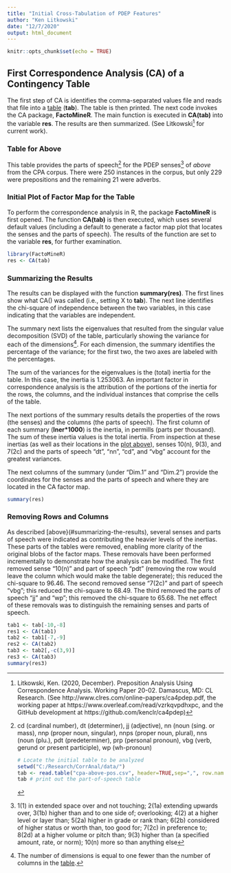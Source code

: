 ```yaml
---
title: "Initial Cross-Tabulation of PDEP Features"
author: "Ken Litkowski"
date: "12/7/2020"
output: html_document
---
```


```r
knitr::opts_chunk$set(echo = TRUE)
```

## First Correspondence Analysis (CA) of a Contingency Table

The first step of CA is identifies the comma-separated values file and reads that file into a [table](#table-for-above) (**tab**). The table is then printed. The next code invokes the CA package, **FactoMineR**. The main function is executed in **CA(tab)** into the variable **res**. The results are then summarized. (See Litkowski[^litk] for current work). 

[^litk]: Litkowski, Ken. (2020, December). Preposition Analysis Using Correspondence Analysis. Working Paper 20-02. Damascus, MD: CL Research. (See http://www.clres.com/online-papers/ca4pdep.pdf, the working paper at https://www.overleaf.com/read/vzrkqvpdhxpc, and the GitHub development at https://github.com/kenclr/ca4pdep)

### Table for Above
This table provides the parts of speech[^parts] for the PDEP senses[^senses] of _above_ from the CPA corpus. There were 250 instances in the corpus, but only 229 were prepositions and the remaining 21 were adverbs.

[^senses]: 1(1) in extended space over and not touching; 2(1a) extending upwards over, 3(1b) higher than and to one side of; overlooking; 4(2) at a higher level or layer than; 5(2a) higher in grade or rank than; 6(2b) considered of higher status or worth than, too good for; 7(2c) in preference to; 8(2d) at a higher volume or pitch than; 9(3) higher than (a specified amount, rate, or norm); 10(n) more so than anything else

[^parts]: cd (cardinal number), dt (determiner), jj (adjective), nn (noun (sing. or mass), nnp (proper noun, singular), nnps (proper noun, plural), nns (noun (plu.), pdt (predeterminer), prp (personal pronoun), vbg (verb, gerund or present participle), wp (wh-pronoun)
```r
# Locate the initial table to be analyzed
setwd("C:/Research/CorrAnal/data/")
tab <- read.table("cpa-above-pos.csv", header=TRUE,sep=",", row.names=1, check.names=TRUE)
tab # print out the part-of-speech table
```

### Initial Plot of Factor Map for the Table
To perform the correspondence analysis in R, the package **FactoMineR** is first opened. The function **CA(tab)** is then executed, which uses several default values (including a default to generate a factor map plot that locates the senses and the parts of speech). The results of the function are set to the variable **res**, for further examination.
```r
library(FactoMineR)
res <- CA(tab)
```

### Summarizing the Results
The results can be displayed with the function **summary(res)**. The first lines show what CA() was called (i.e., setting X to **tab**). The next line identifies the chi-square of independence between the two variables, in this case indicating that the variables are independent.

The summary next lists the eigenvalues that resulted from the singular value decomposition (SVD) of the table, particularly showing the variance for each of the dimensions[^dim]. For each dimension, the summary identifies the percentage of the variance; for the first two, the two axes are labeled with the percentages.

[^dim]: The number of dimensions is equal to one fewer than the number of columns in the [table](#table-for-above). 

The sum of the variances for the eigenvalues is the (total) inertia for the table. In this case, the inertia is 1.253063. An important factor in correspondence analysis is the attribution of the portions of the inertia for the rows, the columns, and the individual instances that comprise the cells of the table.

The next portions of the summary results details the properties of the rows (the senses) and the columns (the parts of speech). The first column of each summary (**Iner\*1000**) is the inertia, in permills (parts per thousand). The sum of these inertia values is the total inertia. From inspection at these inertias (as well as their locations in the [plot above](#initial-plot-of-factor-map-for-the-table)), senses 10(n), 9(3), and 7(2c) and the parts of speech "dt", "nn", "cd", and "vbg" account for the greatest variances.

The next columns of the summary (under "Dim.1" and "Dim.2") provide the coordinates for the senses and the parts of speech and where they are located in the CA factor map.
```r
summary(res)
```

### Removing Rows and Columns
As described [above}(#summarizing-the-results), several senses and parts of speech were indicated as contributing the heavier levels of the inertias. These parts of the tables were removed, enabling more clarity of the original blobs of the factor maps. These removals have been performed incrementally to demonstrate how the analysis can be modified. The first removed sense "10(n)" and part of speech "pdt" (removing the row would leave the column which would make the table degenerate); this reduced the chi-square to 96.46. The second removed sense "7(2c)" and part of speech "vbg"; this reduced the chi-square to 68.49. The third removed the parts of speech "jj" and "wp"; this removed the chi-square to 65.68. The net effect of these removals was to distinguish the remaining senses and parts of speech.
```r
tab1 <- tab[-10,-8]
res1 <- CA(tab1)
tab2 <- tab1[-7,-9]
res2 <- CA(tab2)
tab3 <- tab2[,-c(3,9)]
res3 <- CA(tab3)
summary(res3)
```
